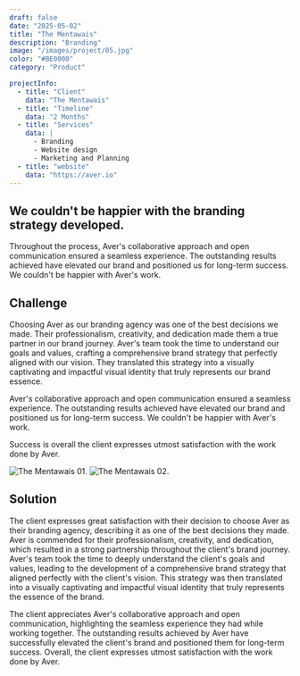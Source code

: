 ```yaml
---
draft: false
date: "2025-05-02"
title: "The Mentawais"
description: "Branding"
image: "/images/project/05.jpg"
color: "#BE0000"
category: "Product"

projectInfo:
  - title: "Client"
    data: "The Mentawais"
  - title: "Timeline"
    data: "2 Months"
  - title: "Services"
    data: |
      - Branding
      - Website design
      - Marketing and Planning
  - title: "website"
    data: "https://aver.io"
---
```


## We couldn't be happier with the branding strategy developed.

Throughout the process, Aver's collaborative approach and open communication ensured a seamless experience. The outstanding results achieved have elevated our brand and positioned us for long-term success. We couldn't be happier with Aver's work.


## Challenge

Choosing Aver as our branding agency was one of the best decisions we made. Their professionalism, creativity, and dedication made them a true partner in our brand journey. Aver's team took the time to understand our goals and values, crafting a comprehensive brand strategy that perfectly aligned with our vision. They translated this strategy into a visually captivating and impactful visual identity that truly represents our brand essence.

Aver's collaborative approach and open communication ensured a seamless experience. The outstanding results achieved have elevated our brand and positioned us for long-term success. We couldn't be happier with Aver's work.

Success is overall the client expresses utmost satisfaction with the work done by Aver.

<div class="image columns-1 sm:columns-2 gap-8">

![The Mentawais 01.](/images/project/05-01.jpg)
![The Mentawais 02.](/images/project/05-02.jpg)
</div>


## Solution

The client expresses great satisfaction with their decision to choose Aver as their branding agency, describing it as one of the best decisions they made. Aver is commended for their professionalism, creativity, and dedication, which resulted in a strong partnership throughout the client's brand journey. Aver's team took the time to deeply understand the client's goals and values, leading to the development of a comprehensive brand strategy that aligned perfectly with the client's vision. This strategy was then translated into a visually captivating and impactful visual identity that truly represents the essence of the brand.

The client appreciates Aver's collaborative approach and open communication, highlighting the seamless experience they had while working together. The outstanding results achieved by Aver have successfully elevated the client's brand and positioned them for long-term success. Overall, the client expresses utmost satisfaction with the work done by Aver.